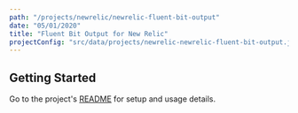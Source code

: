 ```yaml
---
path: "/projects/newrelic/newrelic-fluent-bit-output"
date: "05/01/2020"
title: "Fluent Bit Output for New Relic"
projectConfig: "src/data/projects/newrelic-newrelic-fluent-bit-output.json"
---
```


## Getting Started

Go to the project's [README](https://github.com/newrelic/newrelic-fluent-bit-output#readme) for setup and usage details.





